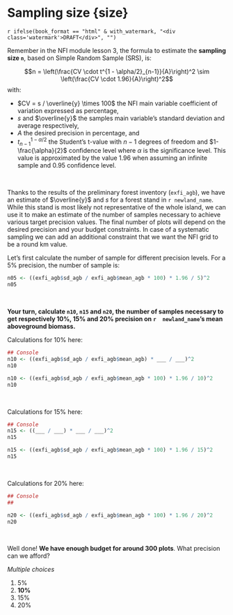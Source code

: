 
\newpage

# Sampling size {size}
  
`r ifelse(book_format == "html" & with_watermark, "<div class='watermark'>DRAFT</div>", "")`

Remember in the NFI module lesson 3, the formula to estimate the **sampling size `n`**, based on Simple Random Sample (SRS), is:

$$n = \left(\frac{CV \cdot t^{1 - \alpha/2}_{n-1}}{A}\right)^2 \sim \left(\frac{CV \cdot 1.96}{A}\right)^2$$
with:

- $CV = s / \overline{y} \times 100$ the NFI main variable coefficient of variation expressed as percentage, 
- $s$ and $\overline{y}$ the samples main variable's standard deviation and average respectively,
- $A$ the desired precision in percentage, and 
- $t^{1 - \alpha/2}_{n-1}$ the Student's t-value with $n-1$ degrees of freedom and $1-\frac{\alpha}{2}$ confidence level where $\alpha$ is the significance level. This value is approximated by the value 1.96 when assuming an infinite sample and 0.95 confidence level.

\  

Thanks to the results of the preliminary forest inventory (`exfi_agb`), we have an estimate of $\overline{y}$ and $s$ for a forest stand in ```r newland_name```. While this stand is most likely not representative of the whole island, we can use it to make an estimate of the number of samples necessary to achieve various target precision values. The final number of plots will depend on the desired precision and your budget constraints. In case of a systematic sampling we can add an additional constraint that we want the NFI grid to be a round km value.

Let's first calculate the number of sample for different precision levels. For a 5% precision, the number of sample is:

```r

n05 <- ((exfi_agb$sd_agb / exfi_agb$mean_agb * 100) * 1.96 / 5)^2
n05

``` 

\  

**Your turn, calculate `n10`, `n15` and `n20`, the number of samples necessary to get respectively 10%, 15% and 20% precision on ```r  newland_name```'s mean aboveground biomass.**

Calculations for 10% here: 
 
```r

## Console
n10 <- ((exfi_agb$sd_agb / exfi_agb$mean_agb) * ___ / ___)^2
n10

```

```r

n10 <- ((exfi_agb$sd_agb / exfi_agb$mean_agb * 100) * 1.96 / 10)^2
n10

```

\  

Calculations for 15% here: 

```r

## Console
n15 <- ((___ / ___) * ___ / ___)^2
n15

```

```r

n15 <- ((exfi_agb$sd_agb / exfi_agb$mean_agb * 100) * 1.96 / 15)^2
n15

```

\  

Calculations for 20% here: 

```r

## Console
##

```


```r

n20 <- ((exfi_agb$sd_agb / exfi_agb$mean_agb * 100) * 1.96 / 20)^2
n20

```

\  

Well done! **We have enough budget for around 300 plots**. What precision can we afford?

::::::{.question data-latex=""}

*Multiple choices*

1. 5% 
1. **10%**
1. 15%
1. 20%

::::::

\  
